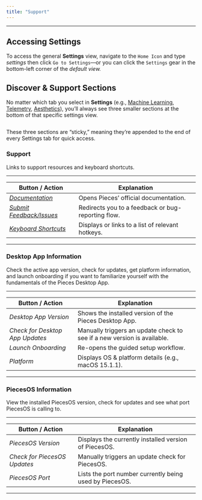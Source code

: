 ```yaml
---
title: "Support"
---
```


***

## Accessing Settings

To access the general **Settings** view, navigate to the `Home Icon` and type *settings* then click `Go to Settings`—or you can click the `Settings` gear in the bottom-left corner of the *default view.*

## Discover & Support Sections

No matter which tab you select in **Settings** (e.g., [Machine Learning](https://docs.pieces.app/products/desktop/configuration/copilot-and-machine-learning#machine-learning), [Telemetry](https://docs.pieces.app/products/desktop/configuration/additional-settings#telemetry--diagnostics), [Aesthetics](https://docs.pieces.app/products/desktop/configuration/aesthetics-layout)), you’ll always see three smaller sections at the bottom of that specific settings view. 

<Image src="https://storage.googleapis.com/hashnode_product_documentation_assets/desktop_app_assets/settings_with_mcp_update/support_and_information/support_and_feedback.png" alt="" align="center" fullwidth="false" />

These three sections are “sticky,” meaning they’re appended to the end of every Settings tab for quick access.

### Support

Links to support resources and keyboard shortcuts.

***

| **Button / Action**                                                                                 | **Explanation**                                    |
| --------------------------------------------------------------------------------------------------- | -------------------------------------------------- |
| [*Documentation*](https://docs.pieces.app)                                                          | Opens Pieces’ official documentation.              |
| <a target="_blank" href="https://github.com/pieces-app/support/issues">*Submit Feedback/Issues*</a> | Redirects you to a feedback or bug-reporting flow. |
| [*Keyboard Shortcuts*](https://docs.pieces.app/products/desktop/actions/keyboard-shortcuts)         | Displays or links to a list of relevant hotkeys.   |

***

### Desktop App Information

Check the active app version, check for updates, get platform information, and launch onboarding if you want to familiarize yourself with the fundamentals of the Pieces Desktop App.

***

| **Button / Action**             | **Explanation**                                                         |
| ------------------------------- | ----------------------------------------------------------------------- |
| *Desktop App Version*           | Shows the installed version of the Pieces Desktop App.                  |
| *Check for Desktop App Updates* | Manually triggers an update check to see if a new version is available. |
| *Launch Onboarding*             | Re-opens the guided setup workflow.                                     |
| *Platform*                      | Displays OS & platform details (e.g., macOS 15.1.1).                    |

***

### PiecesOS Information

View the installed PiecesOS version, check for updates and see what port PiecesOS is calling to.

***

| **Button / Action**          | **Explanation**                                         |
| ---------------------------- | ------------------------------------------------------- |
| *PiecesOS Version*           | Displays the currently installed version of PiecesOS.   |
| *Check for PiecesOS Updates* | Manually triggers an update check for PiecesOS.         |
| *PiecesOS Port*              | Lists the port number currently being used by PiecesOS. |

***
